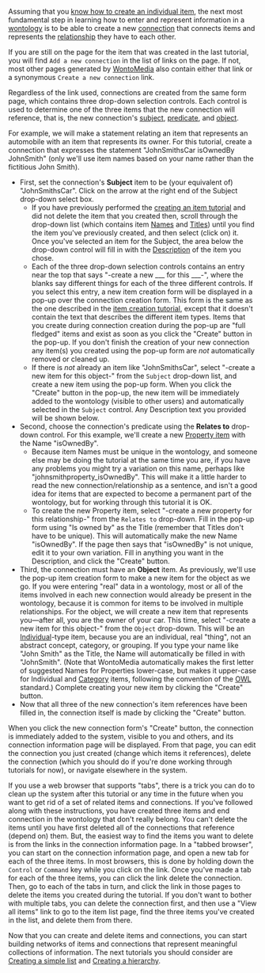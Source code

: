 <!-- Copyright (c)  2011  Glen E. Ivey
     Permission is granted to copy, distribute and/or modify this document
     under the terms of the GNU Free Documentation License, Version 1.3;
     with no Invariant Sections, no Front-Cover Texts, and no Back-Cover Texts.
     A copy of the license is in the file COPYING.DOCUMENTATION
  -->
Assuming that you [[Help:Tutorials/Creating an Item|know how to create an individual item]], the next most fundamental step in learning how to enter and represent information in a [[Help:GlossaryPtoZ#anchor_Wontology|wontology]] is to be able to create a new [[Help:GlossaryAtoO#anchor_Connection|connection]] that connects items and represents the [[Help:GlossaryPtoZ#anchor_Relationship|relationship]] they have to each other.

If you are still on the page for the item that was created in the last tutorial, you will find <tt>Add a new connection</tt> in the list of links on the page.  If not, most other pages generated by [[Help:GlossaryPtoZ#anchor_WontoMedia|WontoMedia]] also contain either that link or a synonymous <tt>Create a new connection</tt> link.

Regardless of the link used, connections are created from the same form page, which contains three drop-down selection controls.  Each control is used to determine one of the three items that the new connection will reference, that is, the new connection's [[Help:GlossaryPtoZ#anchor_Subject|subject]], [[Help:GlossaryPtoZ#anchor_Predicate|predicate]], and [[Help:GlossaryAtoO#anchor_Object|object]].

For example, we will make a statement relating an item that represents an automobile with an item that represents its owner.  For this tutorial, create a connection that expresses the statement "JohnSmithsCar isOwnedBy JohnSmith" (only we'll use item names based on your name rather than the fictitious John Smith).

* First, set the connection's '''Subject''' item to be (your equivalent of) "JohnSmithsCar".  Click on the arrow at the right end of the Subject drop-down select box.
** If you have previously performed the [[Help:Tutorials/Creating an Item|creating an item tutorial]] and did not delete the item that you created then, scroll through the drop-down list (which contains item [[Help:GlossaryAtoO#anchor_Name|Names]] and [[Help:GlossaryPtoZ#anchor_Title|Titles]]) until you find the item you've previously created, and then select (click on) it.  Once you've selected an item for the Subject, the area below the drop-down control will fill in with the [[Help:GlossaryAtoO#anchor_Description|Description]] of the item you chose.
** Each of the three drop-down selection controls contains an entry near the top that says "-create a new ___ for this ___-", where the blanks say different things for each of the three different controls.  If you select this entry, a new item creation form will be displayed in a pop-up over the connection creation form.  This form is the same as the one described in the [[Help:Tutorials/Creating an Item|item creation tutorial]], except that it doesn't contain the text that describes the different item types.  Items that you create during connection creation during the pop-up are "full fledged" items and exist as soon as you click the "Create" button in the pop-up.  If you don't finish the creation of your new connection any item(s) you created using the pop-up form are ''not'' automatically removed or cleaned up.
** If there is ''not'' already an item like "JohnSmithsCar", select "-create a new item for this object-" from the <tt>Subject</tt> drop-down list, and create a new item using the pop-up form.  When you click the "Create" button in the pop-up, the new item will be immediately added to the wontology (visible to other users) and automatically selected in the <tt>Subject</tt> control.  Any Description text you provided will be shown below.
* Second, choose the connection's predicate using the '''Relates to''' drop-down control.  For this example, we'll create a new [[Help:GlossaryPtoZ#anchor_Property|Property item]] with the Name "isOwnedBy".
** Because item Names must be unique in the wontology, and someone else may be doing the tutorial at the same time you are, if you have any problems you might try a variation on this name, perhaps like "johnsmithproperty_isOwnedBy".  This will make it a little harder to read the new connection/relationship as a sentence, and isn't a good idea for items that are expected to become a permanent part of the wontology, but for working through this tutorial it is OK.
** To create the new Property item, select "-create a new property for this relationship-" from the <tt>Relates to</tt> drop-down.  Fill in the pop-up form using "Is owned by" as the Title (remember that Titles don't have to be unique).  This will automatically make the new Name "isOwnedBy".  If the page then says that "isOwnedBy" is not unique, edit it to your own variation.  Fill in anything you want in the Description, and click the "Create" button.
* Third, the connection must have an '''Object''' item.  As previously, we'll use the pop-up item creation form to make a new item for the object as we go.  If you were entering "real" data in a wontology, most or all of the items involved in each new connection would already be present in the wontology, because it is common for items to be involved in multiple relationships.  For the object, we will create a new item that represents you&mdash;after all, you are the owner of your car.  This time, select "-create a new item for this object-" from the <tt>Object</tt> drop-down.  This will be an [[Help:GlossaryAtoO#anchor_Individual|Individual]]-type item, because you are an individual, real "thing", not an abstract concept, category, or grouping.  If you type your name like "John Smith" as the Title, the Name will automatically be filled in with "JohnSmith".  (Note that WontoMedia automatically makes the first letter of suggested Names for Properties lower-case, but makes it upper-case for Individual and [[Help:GlossaryAtoO#anchor_Category|Category]] items, following the convention of the [[Help:GlossaryAtoO#anchor_OWL|OWL]] standard.)  Complete creating your new item by clicking the "Create" button.
* Now that all three of the new connection's item references have been filled in, the connection itself is made by clicking the "Create" button.

When you click the new connection form's "Create" button, the connection is immediately added to the system, visible to you and others, and its connection information page will be displayed.  From that page, you can edit the connection you just created (change which items it references), delete the connection (which you should do if you're done working through tutorials for now), or navigate elsewhere in the system.

If you use a web browser that supports "tabs", there is a trick you can do to clean up the system after this tutorial or any time in the future when you want to get rid of a set of related items and connections.  If you've followed along with these instructions, you have created three items and end connection in the wontology that don't really belong.  You can't delete the items until you have first deleted all of the connections that reference (depend on) them.  But, the easiest way to find the items you want to delete is from the links in the connection information page.  In a "tabbed browser", you can start on the connection information page, and open a new tab for each of the three items.  In most browsers, this is done by holding down the <tt>Control</tt> or <tt>Command</tt> key while you click on the link.  Once you've made a tab for each of the three items, you can click the link delete the connection.  Then, go to each of the tabs in turn, and click the link in those pages to delete the items you created during the tutorial.  If you don't want to bother with multiple tabs, you can delete the connection first, and then use a "View all items" link to go to the item list page, find the three items you've created in the list, and delete them from there.

Now that you can create and delete items and connections, you can start building networks of items and connections that represent meaningful collections of information.  The next tutorials you should consider are [[Help:Tutorials/Creating a List|Creating a simple list]] and [[Help:Tutorials/Creating a Hierarchy|Creating a hierarchy]].
